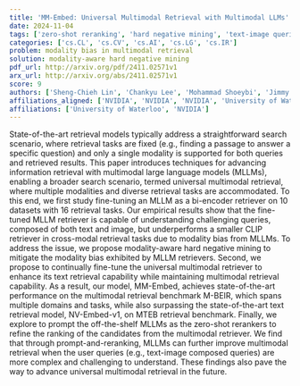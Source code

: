 ```yaml
---
title: 'MM-Embed: Universal Multimodal Retrieval with Multimodal LLMs'
date: 2024-11-04
tags: ['zero-shot reranking', 'hard negative mining', 'text-image queries', 'bi-encoder retriever', 'modality bias', 'information retrieval', 'large language models', 'multimodal retrieval']
categories: ['cs.CL', 'cs.CV', 'cs.AI', 'cs.LG', 'cs.IR']
problem: modality bias in multimodal retrieval
solution: modality-aware hard negative mining
pdf_url: http://arxiv.org/pdf/2411.02571v1
arx_url: http://arxiv.org/abs/2411.02571v1
score: 9
authors: ['Sheng-Chieh Lin', 'Chankyu Lee', 'Mohammad Shoeybi', 'Jimmy Lin', 'Bryan Catanzaro', 'Wei Ping']
affiliations_aligned: ['NVIDIA', 'NVIDIA', 'NVIDIA', 'University of Waterloo', 'NVIDIA', 'NVIDIA']
affiliations: ['University of Waterloo', 'NVIDIA']
---
```



State-of-the-art retrieval models typically address a straightforward search scenario, where retrieval tasks are fixed (e.g., finding a passage to answer a specific question) and only a single modality is supported for both queries and retrieved results. This paper introduces techniques for advancing information retrieval with multimodal large language models (MLLMs), enabling a broader search scenario, termed universal multimodal retrieval, where multiple modalities and diverse retrieval tasks are accommodated. To this end, we first study fine-tuning an MLLM as a bi-encoder retriever on 10 datasets with 16 retrieval tasks. Our empirical results show that the fine-tuned MLLM retriever is capable of understanding challenging queries, composed of both text and image, but underperforms a smaller CLIP retriever in cross-modal retrieval tasks due to modality bias from MLLMs. To address the issue, we propose modality-aware hard negative mining to mitigate the modality bias exhibited by MLLM retrievers. Second, we propose to continually fine-tune the universal multimodal retriever to enhance its text retrieval capability while maintaining multimodal retrieval capability. As a result, our model, MM-Embed, achieves state-of-the-art performance on the multimodal retrieval benchmark M-BEIR, which spans multiple domains and tasks, while also surpassing the state-of-the-art text retrieval model, NV-Embed-v1, on MTEB retrieval benchmark. Finally, we explore to prompt the off-the-shelf MLLMs as the zero-shot rerankers to refine the ranking of the candidates from the multimodal retriever. We find that through prompt-and-reranking, MLLMs can further improve multimodal retrieval when the user queries (e.g., text-image composed queries) are more complex and challenging to understand. These findings also pave the way to advance universal multimodal retrieval in the future.